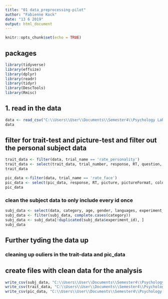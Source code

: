 ```yaml
---
title: "01 data_preprocessing-pilot"
author: "Fabienne Kock"
date: "13 6 2019"
output: html_document
---
```


```r
knitr::opts_chunk$set(echo = TRUE)
```

## packages
```r
library(tidyverse)
library(effsize)
library(dplyr)
library(readr)
library(tidyr)
library(DescTools)
library(Rmisc)
```


## 1. read in the data
```r
data <- read_csv("C:\\Users\\User\\Documents\\Semester4\\Psychology Lab\\XPLabFinal\\data\\01 pilot\\test.csv")
data
```
## filter for trait-test and picture-test and filter out the personal subject data
```r
trait_data <- filter(data, trial_name == 'rate_personality')
trait_data <- select(trait_data, trial_number, response, RT, question, timeSpent, experiment_id)
trait_data
```
```r
pic_data <-filter(data, trial_name == 'rate_face')
pic_data <- select(pic_data, response, RT, picture, pictureFormat, color, category, timeSpent, experiment_id)
pic_data
```

### clean the subject data to only include every id once
```r

subj_data <- select(data, category, age, gender, languages, experiment_id)
subj_data <- filter(subj_data, complete.cases(category))
subj_data <- subj_data[!duplicated(subj_data$experiment_id), ]
subj_data
```
## Further tyding the data up


### cleaning up ouliers in the trait-data and pic_data







## create files with clean data for the analysis
```r
write_csv(subj_data, "C:\\Users\\User\\Documents\\Semester4\\Psychology Lab\\XPLabFinal\\data\\01 pilot\\Subject_data_clean.csv")
write_csv(trait_data, "C:\\Users\\User\\Documents\\Semester4\\Psychology Lab\\XPLabFinal\\data\\01 pilot\\S4a_data_clean.csv")
write_csv(pic_data, "C:\\Users\\User\\Documents\\Semester4\\Psychology Lab\\XPLabFinal\\data\\01 pilot\\S1_data_clean.csv")
```


